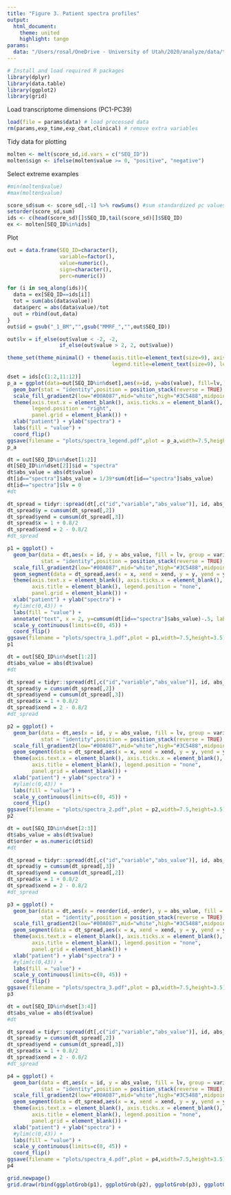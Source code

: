---
title: "Figure 3. Patient spectra profiles"
output:
  html_document:
    theme: united
    highlight: tango
params:
  data: "/Users/rosal/OneDrive - University of Utah/2020/analyze/data/transcriptome-dimensions/analysis/20200802_pipe_out.rdata"
---

```{r load_packages, message=F, include=F}
# Install and load required R packages
library(dplyr)
library(data.table)
library(ggplot2)
library(grid)
```

Load transcriptome dimensions (PC1-PC39)
```{r}
load(file = params$data) # load processed data
rm(params,exp_time,exp_cbat,clinical) # remove extra variables
```

Tidy data for plotting
```{r}
molten <- melt(score_sd,id.vars = c("SEQ_ID"))
molten$sign <- ifelse(molten$value >= 0, "positive", "negative")
```

Select extreme examples
```{r}
#min(molten$value)
#max(molten$value)

score_sd$sum <- score_sd[,-1] %>% rowSums() #sum standardized pc values
setorder(score_sd,sum)
ids <- c(head(score_sd)[]$SEQ_ID,tail(score_sd)[]$SEQ_ID)
ex <- molten[SEQ_ID%in%ids]
```
Plot
```{r}
out = data.frame(SEQ_ID=character(),
                 variable=factor(),
                 value=numeric(),
                 sign=character(),
                 perc=numeric())

for (i in seq_along(ids)){
  data = ex[SEQ_ID==ids[i]]
  tot = sum(abs(data$value)) 
  data$perc = abs(data$value)/tot
  out = rbind(out,data)
}
out$id = gsub("_1_BM","",gsub("MMRF_","",out$SEQ_ID))

out$lv = if_else(out$value < -2, -2,
                 if_else(out$value > 2, 2, out$value))

theme_set(theme_minimal() + theme(axis.title=element_text(size=9), axis.text=element_text(size=8), 
                                  legend.title=element_text(size=9), legend.text=element_text(size=8)))

dset = ids[c(1:2,11:12)]
p_a = ggplot(data=out[SEQ_ID%in%dset],aes(x=id, y=abs(value), fill=lv, group=variable)) +
  geom_bar(stat = "identity",position = position_stack(reverse = TRUE), color="black", width=0.9) +
  scale_fill_gradient2(low="#00A087",mid="white",high="#3C5488",midpoint=0) +
  theme(axis.text.x = element_blank(), axis.ticks.x = element_blank(),
        legend.position = "right",
        panel.grid = element_blank()) +
  xlab("patient") + ylab("spectra") + 
  labs(fill = "value") +
  coord_flip()
ggsave(filename = "plots/spectra_legend.pdf",plot = p_a,width=7.5,height=5.5)
p_a
```

```{r}
dt = out[SEQ_ID%in%dset[1:2]]
dt[SEQ_ID%in%dset[2]]$id = "spectra"
dt$abs_value = abs(dt$value)
dt[id=="spectra"]$abs_value = 1/39*sum(dt[id=="spectra"]$abs_value)
dt[id=="spectra"]$lv = 0
#dt

dt_spread = tidyr::spread(dt[,c("id","variable","abs_value")], id, abs_value)
dt_spread$y = cumsum(dt_spread[,2])
dt_spread$yend = cumsum(dt_spread[,3])
dt_spread$x = 1 + 0.8/2
dt_spread$xend = 2 - 0.8/2
#dt_spread

p1 = ggplot() +
  geom_bar(data = dt,aes(x = id, y = abs_value, fill = lv, group = variable),
           stat = "identity",position = position_stack(reverse = TRUE), color="black", width=0.8) +
  scale_fill_gradient2(low="#00A087",mid="white",high="#3C5488",midpoint=0) + 
  geom_segment(data = dt_spread,aes(x = x, xend = xend, y = y, yend = yend)) +
  theme(axis.text.x = element_blank(), axis.ticks.x = element_blank(),
        axis.title = element_blank(), legend.position = "none",
        panel.grid = element_blank()) +
  xlab("patient") + ylab("spectra") + 
  #ylim(c(0,43)) +
  labs(fill = "value") +
  annotate("text", x = 2, y=cumsum(dt[id=="spectra"]$abs_value)-.5, label = 1:39, size = 2) + 
  scale_y_continuous(limits=c(0, 45)) +
  coord_flip()
ggsave(filename = "plots/spectra_1.pdf",plot = p1,width=7.5,height=3.5)
p1
```

```{r}
dt = out[SEQ_ID%in%dset[1:2]]
dt$abs_value = abs(dt$value)
#dt

dt_spread = tidyr::spread(dt[,c("id","variable","abs_value")], id, abs_value)
dt_spread$y = cumsum(dt_spread[,2])
dt_spread$yend = cumsum(dt_spread[,3])
dt_spread$x = 1 + 0.8/2
dt_spread$xend = 2 - 0.8/2
#dt_spread

p2 = ggplot() +
  geom_bar(data = dt,aes(x = id, y = abs_value, fill = lv, group = variable),
           stat = "identity",position = position_stack(reverse = TRUE), color="black", width=0.8) +
  scale_fill_gradient2(low="#00A087",mid="white",high="#3C5488",midpoint=0) + 
  geom_segment(data = dt_spread,aes(x = x, xend = xend, y = y, yend = yend)) +
  theme(axis.text.x = element_blank(), axis.ticks.x = element_blank(),
        axis.title = element_blank(), legend.position = "none",
        panel.grid = element_blank()) +
  xlab("patient") + ylab("spectra") + 
  #ylim(c(0,43)) +
  labs(fill = "value") + 
  scale_y_continuous(limits=c(0, 45)) +
  coord_flip()
ggsave(filename = "plots/spectra_2.pdf",plot = p2,width=7.5,height=3.5)
p2
```

```{r}
dt = out[SEQ_ID%in%dset[2:3]]
dt$abs_value = abs(dt$value)
dt$order = as.numeric(dt$id)
#dt

dt_spread = tidyr::spread(dt[,c("id","variable","abs_value")], id, abs_value)
dt_spread$y = cumsum(dt_spread[,3])
dt_spread$yend = cumsum(dt_spread[,2])
dt_spread$x = 1 + 0.8/2
dt_spread$xend = 2 - 0.8/2
#dt_spread

p3 = ggplot() +
  geom_bar(data = dt,aes(x = reorder(id,-order), y = abs_value, fill = lv, group = variable),
           stat = "identity",position = position_stack(reverse = TRUE), color="black", width=0.8) +
  scale_fill_gradient2(low="#00A087",mid="white",high="#3C5488",midpoint=0) + 
  geom_segment(data = dt_spread,aes(x = x, xend = xend, y = y, yend = yend)) +
  theme(axis.text.x = element_blank(), axis.ticks.x = element_blank(),
        axis.title = element_blank(), legend.position = "none",
        panel.grid = element_blank()) +
  xlab("patient") + ylab("spectra") + 
  #ylim(c(0,43)) +
  labs(fill = "value") + 
  scale_y_continuous(limits=c(0, 45)) +
  coord_flip()
ggsave(filename = "plots/spectra_3.pdf",plot = p3,width=7.5,height=3.5)
p3
```

```{r}
dt = out[SEQ_ID%in%dset[3:4]]
dt$abs_value = abs(dt$value)
#dt

dt_spread = tidyr::spread(dt[,c("id","variable","abs_value")], id, abs_value)
dt_spread$y = cumsum(dt_spread[,2])
dt_spread$yend = cumsum(dt_spread[,3])
dt_spread$x = 1 + 0.8/2
dt_spread$xend = 2 - 0.8/2
#dt_spread

p4 = ggplot() +
  geom_bar(data = dt,aes(x = id, y = abs_value, fill = lv, group = variable),
           stat = "identity",position = position_stack(reverse = TRUE), color="black", width=0.8) +
  scale_fill_gradient2(low="#00A087",mid="white",high="#3C5488",midpoint=0) + 
  geom_segment(data = dt_spread,aes(x = x, xend = xend, y = y, yend = yend)) +
  theme(axis.text.x = element_blank(), axis.ticks.x = element_blank(),
        axis.title = element_blank(), legend.position = "none",
        panel.grid = element_blank()) +
  xlab("patient") + ylab("spectra") + 
  #ylim(c(0,43)) +
  labs(fill = "value") +
  scale_y_continuous(limits=c(0, 45)) +
  coord_flip()
ggsave(filename = "plots/spectra_4.pdf",plot = p4,width=7.5,height=3.5)
p4
```

```{r}
grid.newpage()
grid.draw(rbind(ggplotGrob(p1), ggplotGrob(p2), ggplotGrob(p3), ggplotGrob(p4), size = "first"))
```